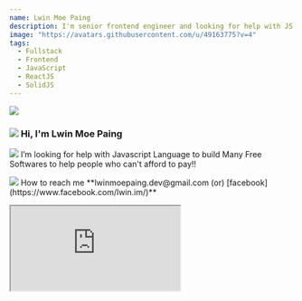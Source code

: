 ```yaml
---
name: Lwin Moe Paing
description: I'm senior frontend engineer and looking for help with JS Language to build Many Free Softwares to help people who can't afford to pay !!
image: "https://avatars.githubusercontent.com/u/49163775?v=4"
tags:
  - Fullstack
  - Frontend
  - JavaScript
  - ReactJS
  - SolidJS
---
```



<div className="lwinmoepaing">
	<div className="flex flex-col md:flex-row">
		<div className="md:w-6/12 mb-5 flex flex-col justify-center items-center">
			<div className="h-28 w-28 rounded-3xl overflow-hidden mx-auto">
				<img src="https://avatars.githubusercontent.com/u/49163775?v=4" />
			</div>
			<SpacingDivider size="sm" />
			<h3 className="flex flex-row max-w-[240px] mx-auto">
				<img
					src="https://raw.githubusercontent.com/lwinmoepaing/lwinmoepaing/main/img/gitto.gif"
					className="h-[20px] object-contain mr-2"
				/>
				<span> Hi, I'm Lwin Moe Paing </span>
			</h3>
			<SpacingDivider size="sm" />
			<Counter />
			<SpacingDivider size="sm" />
			<ContriSquareBox>
				<p className="text-center text-sm mb-2">
					<img
						className="h-5 inline-block mr-1 relative -top-1"
						src="https://raw.githubusercontent.com/lwinmoepaing/lwinmoepaing/main/img/katto.gif"
					/>
					I’m looking for help with Javascript Language to build Many Free Softwares
					to help people who can't afford to pay!!
				</p>
				<p className="text-center text-sm mb-2">
					<img
						className="h-5 inline-block mr-1 relative -top-1"
						src="https://raw.githubusercontent.com/lwinmoepaing/lwinmoepaing/main/img/katto.gif"
					/>
					How to reach me **lwinmoepaing.dev@gmail.com (or) [facebook](https://www.facebook.com/lwin.im/)**
				</p>
			</ContriSquareBox>
		</div>
		<div className="flex flex-1 flex-row justify-center items-center">
			<div className="ph-container">
				<div className="phone">
					<div className="notch-container">
						<div className="notch"></div>
					</div>
					<iframe
						src="https://lwinmoepaing.github.io/"
						className="h-full relative"
					/>
				</div>
			</div>
		</div>
	</div>
</div>

